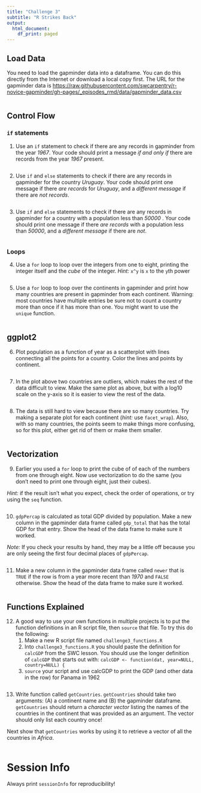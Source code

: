 ```yaml
---
title: "Challenge 3"
subtitle: "R Strikes Back"
output:
  html_document:
    df_print: paged
---
```


## Load Data

You need to load the gapminder data into a dataframe.  You can do this directly from the Internet or download a local copy first.  The URL for the gapminder data is <https://raw.githubusercontent.com/swcarpentry/r-novice-gapminder/gh-pages/_episodes_rmd/data/gapminder_data.csv>

```r

```

## Control Flow

### `if` statements
1. Use an `if` statement to check if there are any records in gapminder from the year *1967*.  Your code should print a message *if and only if* there are records from the year *1967* present.

```r

```



2. Use `if` and `else` statements to check if there are any records in gapminder for the country *Uruguay*.  Your code should print one message if there *are records* for *Uruguay*, and a *different message* if there are *not records*.

```r

```



3. Use `if` and `else` statements to check if there are any records in gapminder for a country with a population less than *50000* .  Your code should print one message if there *are records* with a population less than *50000*, and a *different message* if there are *not*.

```r

```

### Loops

4. Use a `for` loop to loop over the integers from one to eight, printing the integer itself and the *cube* of the integer. *Hint:* `x^y` is `x` to the `y`th power

```r

```



5. Use a `for` loop to loop over the continents in gapminder and print how many countries are present in gapminder from each continent.  Warning: most countries have multiple entries be sure not to count a country more than once if it has more than one.  You might want to use the `unique` function.

```r

```

## ggplot2

6. Plot population as a function of year as a scatterplot with lines connecting all the points for a country.  Color the lines and points by continent.

```r

```


7. In the plot above two countries are outliers, which makes the rest of the data difficult to view.  Make the same plot as above, but with a log10 scale on the y-axis so it is easier to view the rest of the data.

```r

```


8. The data is still hard to view because there are so many countries.  Try making a separate plot for each continent (*hint:* use `facet_wrap`).  Also, with so many countries, the points seem to make things more confusing, so for this plot, either get rid of them or make them smaller.

```r

```

## Vectorization

9. Earlier you used a `for` loop to print the cube of of each of the numbers from one through eight.  Now use vectorization to do the same (you don't need to print one through eight, just their cubes). 

*Hint:* if the result isn't what you expect, check the order of operations, or try using the `seq` function.

```r

```


10. `gdpPercap` is calculated as total GDP divided by population.  Make a new column in the gapminder data frame called `gdp_total` that has the total GDP for that entry. Show the head of the data frame to make sure it worked. 

*Note:* If you check your results by hand, they may be a little off because you are only seeing the first four decimal places of `gdpPercap`.
```r

```


11. Make a new column in the gapminder data frame called `newer` that is `TRUE` if the row is from a year more recent than *1970* and `FALSE` otherwise. Show the head of the data frame to make sure it worked. 

```r

```
## Functions Explained
12. A good way to use your own functions in multiple projects is to put the function definitions in an R script file, then `source` that file.  To try this do the following:
    1. Make a new R script file named `challenge3_functions.R`
    2. Into `challenge3_functions.R` you should paste the definition for `calcGDP` from the SWC lesson.  You should use the longer definition of `calcGDP` that starts out with: `calcGDP <- function(dat, year=NULL, country=NULL) {`
    3. `source` your script and use calcGDP to print the GDP (and other data in the row) for Panama in 1962
  
```r

```


13. Write function called `getCountries`.  `getCountries` should take two arguments: (A) a continent name and (B) the gapminder dataframe. `getCountries` should return a *character vector* listing the names of the countries in the continent that was provided as an argument.  The vector should only list each country once! 

Next show that `getCountries` works by using it to retrieve a vector of all the countries in *Africa*.

```r

```

# Session Info
Always print `sessionInfo` for reproducibility!
```r

```

